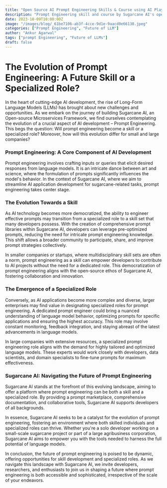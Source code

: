 ```yaml
---
title: "Open Source AI Prompt Engineering Skills & Course using AI Playground"
description: "Prompt Engineering skill and course by Sugarcane AI's open source AI Playground using npm like Prompt Pacakage and Micro LLM"
date: 2023-10-09T10:00:00Z
image: "/images/blog/_61be7106-ab3f-4cce-9d1e-9aacd0e66138.jpeg"
categories: ["Prompt Engineering", "Future of LLM"]
author: "Ankur Agarwal"
tags: ["prompt Engineering", "Future of LLMs"]
draft: false
---
```


# The Evolution of Prompt Engineering: A Future Skill or a Specialized Role?

In the heart of cutting-edge AI development, the rise of Long-Form Language Models (LLMs) has brought about new challenges and opportunities. As we embark on the journey of building Sugarcane AI, an Open-source Microservices Framework, we find ourselves contemplating the evolution of a crucial aspect of AI development – Prompt Engineering. This begs the question: Will prompt engineering become a skill or a specialized role? Moreover, how will this evolution differ for small and large companies?

### Prompt Engineering: A Core Component of AI Development

Prompt engineering involves crafting inputs or queries that elicit desired responses from language models. It is an intricate dance between art and science, where the formulation of prompts significantly influences the model's behavior. In the context of Sugarcane AI, where we aim to streamline AI application development for sugarcane-related tasks, prompt engineering takes center stage.

### The Evolution Towards a Skill

As AI technology becomes more democratized, the ability to engineer effective prompts may transition from a specialized role to a skill set that many developers possess. With the creation of comprehensive prompt libraries within Sugarcane AI, developers can leverage pre-optimized prompts, reducing the need for intricate prompt engineering knowledge. This shift allows a broader community to participate, share, and improve prompt strategies collectively.

In smaller companies or startups, where multidisciplinary skill sets are often a norm, prompt engineering as a skill can empower developers to contribute to AI projects without the need for a dedicated role. This democratization of prompt engineering aligns with the open-source ethos of Sugarcane AI, fostering collaboration and innovation.

### The Emergence of a Specialized Role

Conversely, as AI applications become more complex and diverse, larger enterprises may find value in designating specialized roles for prompt engineering. A dedicated prompt engineer could bring a nuanced understanding of language model behavior, optimizing prompts for specific applications and ensuring the highest accuracy. This role may involve constant monitoring, feedback integration, and staying abreast of the latest advancements in language models.

In large companies with extensive resources, a specialized prompt engineering role aligns with the demand for highly tailored and optimized language models. These experts would work closely with developers, data scientists, and domain specialists to fine-tune prompts for maximum effectiveness.

### Sugarcane AI: Navigating the Future of Prompt Engineering

Sugarcane AI stands at the forefront of this evolving landscape, aiming to offer a platform where prompt engineering can be both a skill and a specialized role. By providing a prompt marketplace, comprehensive documentation, and collaborative tools, Sugarcane AI supports developers of all backgrounds.

In essence, Sugarcane AI seeks to be a catalyst for the evolution of prompt engineering, fostering an environment where both skilled individuals and specialized roles can thrive. Whether you're a solo developer working on a small-scale sugarcane project or part of a large agribusiness corporation, Sugarcane AI aims to empower you with the tools needed to harness the full potential of language models.

In conclusion, the future of prompt engineering is poised to be dynamic, offering opportunities for skill development and specialized roles. As we navigate this landscape with Sugarcane AI, we invite developers, researchers, and enthusiasts to join us in shaping a future where prompt engineering is both accessible and sophisticated, irrespective of the scale of your endeavors.
